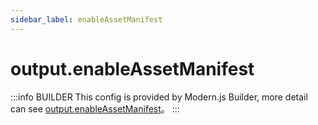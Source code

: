 ```yaml
---
sidebar_label: enableAssetManifest
---
```


# output.enableAssetManifest

:::info BUILDER
This config is provided by Modern.js Builder, more detail can see [output.enableAssetManifest](https://modernjs.dev/builder/en/api/config-output.html#output-enableassetmanifest)。
:::


<Main />
